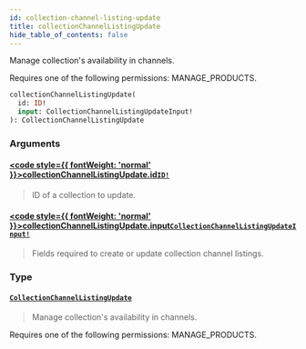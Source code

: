 ```yaml
---
id: collection-channel-listing-update
title: collectionChannelListingUpdate
hide_table_of_contents: false
---
```








Manage collection's availability in channels. 

Requires one of the following permissions: MANAGE_PRODUCTS.

```graphql
collectionChannelListingUpdate(
  id: ID!
  input: CollectionChannelListingUpdateInput!
): CollectionChannelListingUpdate
```


### Arguments

#### [<code style={{ fontWeight: 'normal' }}>collectionChannelListingUpdate.<b>id</b></code>](#)<Bullet />[`ID!`](../../../developer/api-reference/scalars/id) <Badge class="secondary" text="non-null"/> <Badge class="secondary" text="scalar"/>
> ID of a collection to update.
> 

#### [<code style={{ fontWeight: 'normal' }}>collectionChannelListingUpdate.<b>input</b></code>](#)<Bullet />[`CollectionChannelListingUpdateInput!`](../../../developer/api-reference/inputs/collection-channel-listing-update-input) <Badge class="secondary" text="non-null"/> <Badge class="secondary" text="input"/>
> Fields required to create or update collection channel listings.
> 

### Type

#### [`CollectionChannelListingUpdate`](../../../developer/api-reference/objects/collection-channel-listing-update) <Badge class="secondary" text="object"/>
> Manage collection's availability in channels. 

Requires one of the following permissions: MANAGE_PRODUCTS.
> 





